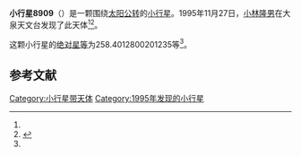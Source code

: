 {{Infobox planet
| bgcolour = #FFFFC0
| name = 8909 Ohnishitaka
| symbol = 
| image = 
| caption = 
| discovery = yes
| discovery_ref = 
| discoverer = [[小林隆男|小林隆男]]
| discovery_site = [[大泉天文台|大泉天文台]] 
| discovered = 1995年11月27日
| designations = yes
| mp_name = 
| named_after = 
| alt_names = 1995 WL7/ 1962 XU1 / 1990 VO14
| mp_category = [[主带小行星|主带小行星]]
| orbit_ref = <ref name="a">[http://ssd.jpl.nasa.gov/sbdb.cgi?sstr=8909 8909 Ohnishitaka] {{Wayback|url=http://ssd.jpl.nasa.gov/sbdb.cgi?sstr=8909 |date=20140830185452 }}，小行星數據庫瀏覽器（JPL Small-Body Database Browser）－[[美国国家航空航天局|美国国家航空航天局]]喷气推进实验室</ref>
| epoch = 2456400.5 (2013年4月18日更新)
| aphelion = {{convert|3.191016831933306|AU|km|3|abbr=on|lk=out}}
| perihelion = {{convert|2.439439133485777|AU|km|3|abbr=on}}
| semimajor = {{convert|2.815227982709541|AU|km|3|abbr=on}}
| eccentricity = 0.13348434
| period = 1725.316528 [[日|日]]<br />4.72[[儒略年|儒略年]]
| avg_speed = 
| inclination = 6.450652507197235
| asc_node = 80.90166515168133
| mean_anomaly = 
| arg_peri = 258.4012800201235
| satellites = 
| physical_characteristics = yes
| dimensions = 
| mass = 
| density = 
| surface_grav = 
| escape_velocity = 
| sidereal_day = 
| axial_tilt = 
| pole_ecliptic_lat = 
| pole_ecliptic_lon = 
| albedo = 
| temperatures= 
| temp_name1 = 
| mean_temp_1 = 
| max_temp_1 = 
| temp_name2 = 
| max_temp_2 = 
| spectral_type = 
| abs_magnitude = 258.4012800201235
}}

'''小行星8909'''（{{lang-en|8909 Ohnishitaka}}）是一颗围绕[[太阳|太阳]][[公转|公转]]的[[小行星|小行星]]。1995年11月27日，[[小林隆男|小林隆男]]在大泉天文台发现了此天体<ref name="a" /><ref>{{cite news|title=小行星列表|url=http://cfa-www.harvard.edu/iau/lists/NumberedMPs.txt|accessdate=2013-07-08|newspaper=哈佛大学|archive-date=2008-05-17|archive-url=https://web.archive.org/web/20080517010638/http://cfa-www.harvard.edu/iau/lists/NumberedMPs.txt|dead-url=no}}</ref>。

这颗小行星的[[绝对星等|绝对星等]]为258.4012800201235等<ref name="a" />。

==参考文献==
{{reflist}}
{{Minor Planet Number|[[小行星8908|小行星8908]]|[[小行星8910|小行星8910]]}}

{{小天体}}

[[Category:小行星带天体|Category:小行星带天体]]
[[Category:1995年发现的小行星|Category:1995年发现的小行星]]

{{asteroid-stub}}
